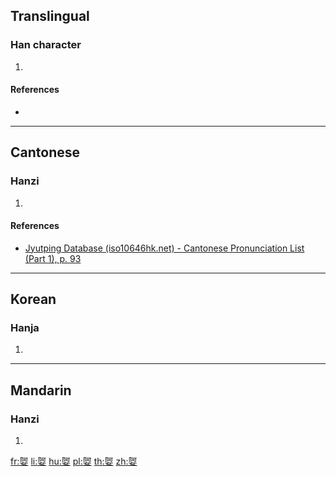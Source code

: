 {{also|婀}}
==Translingual==

===Han character===
{{Han char|rn=38|rad=女|as=08|sn=11|four=|canj=NRV|ids=⿱阿女}}

# {{defn|Han|sort=女08}}

====References====
* {{Han ref|kx=0263.460|dkj=06381|dj=0530.310|hdz=21054.090|uh=5A3F|ud=23103}}

----

==Cantonese==

===Hanzi===
{{yue-hanzi|jyut=[[o2]], [[ngo2]], [[o1]], [[ngo1]]|y=o2, ngo2, o1, ngo1}}

# {{defn|lang=yue|sort=女08}}

====References====
* [http://www.iso10646hk.net/jp/document/download.jsp Jyutping Database (iso10646hk.net) - Cantonese Pronunciation List (Part 1), p. 93]

----

==Korean==

===Hanja===
{{ko-hanja|hangeul=아|rv=a|mr=a}}

# {{defn|lang=ko|sort=女08}}

----

==Mandarin==

===Hanzi===
{{cmn-hanzi|pin=[[ē]] ([[e1]])|wg=o<sup>1</sup>}}

# {{defn|lang=cmn|sort=女08}}

[[fr:娿]]
[[li:娿]]
[[hu:娿]]
[[pl:娿]]
[[th:娿]]
[[zh:娿]]